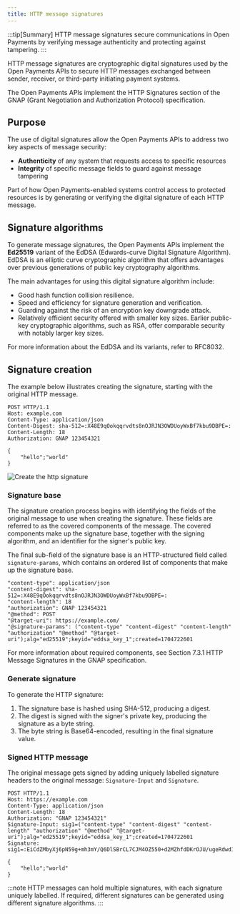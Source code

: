 ```yaml
---
title: HTTP message signatures
---
```



:::tip[Summary]
HTTP message signatures secure communications in Open Payments by verifying message authenticity and protecting against tampering.
:::

HTTP message signatures are cryptographic digital signatures used by the Open Payments APIs to secure HTTP messages exchanged between sender, receiver, or third-party initiating payment systems.

The Open Payments APIs implement the <LinkOut href='https://datatracker.ietf.org/doc/html/rfc9635#name-http-message-signatures'> HTTP Signatures </LinkOut> section of the GNAP (Grant Negotiation and Authorization Protocol) specification.

## Purpose

The use of digital signatures allow the Open Payments APIs to address two key aspects of message security:

- **Authenticity** of any system that requests access to specific resources
- **Integrity** of specific message fields to guard against message tampering

Part of how Open Payments-enabled systems control access to protected resources is by generating or verifying the digital signature of each HTTP message.

## Signature algorithms

To generate message signatures, the Open Payments APIs implement the **Ed25519** variant of the EdDSA (Edwards-curve Digital Signature Algorithm).
EdDSA is an elliptic curve cryptographic algorithm that offers advantages over previous generations of public key cryptography algorithms.

The main advantages for using this digital signature algorithm include:

- Good hash function collision resilience.
- Speed and efficiency for signature generation and verification.
- Guarding against the risk of an encryption key downgrade attack.
- Relatively efficient security offered with smaller key sizes. Earlier public-key cryptographic algorithms, such as RSA, offer comparable security with notably larger key sizes.

For more information about the EdDSA and its variants, refer to <LinkOut href='https://datatracker.ietf.org/doc/html/rfc8032'>RFC8032</LinkOut>.

## Signature creation

The example below illustrates creating the signature, starting with the original HTTP message.

<CodeBlock title="Example: message before signature">

```http
POST HTTP/1.1
Host: example.com
Content-Type: application/json
Content-Digest: sha-512=:X48E9qOokqqrvdts8nOJRJN3OWDUoyWxBf7kbu9DBPE=:
Content-Length: 18
Authorization: GNAP 123454321

{
    "hello";"world"
}
```

</CodeBlock>

![Create the http signature](/img/4-sig-creation.png)

### Signature base

The signature creation process begins with identifying the fields of the original message to use when creating the signature. These fields are referred to as the covered components of the message. The covered components make up the signature base, together with the signing algorithm, and an identifier for the signer's public key.

The final sub-field of the signature base is an HTTP-structured field called `signature-params`, which contains an ordered list of components that make up the signature base.

<CodeBlock title="Example: signature base">

```http wrap
"content-type": application/json
"content-digest": sha-512=:X48E9qOokqqrvdts8nOJRJN3OWDUoyWxBf7kbu9DBPE=:
"content-length": 18
"authorization": GNAP 123454321
"@method": POST
"@target-uri": https://example.com/
"@signature-params": ("content-type" "content-digest" "content-length" "authorization" "@method" "@target-uri");alg="ed25519";keyid="eddsa_key_1";created=1704722601

```

</CodeBlock>

For more information about required components, see <LinkOut href="https://datatracker.ietf.org/doc/html/rfc9635#name-http-message-signatures">Section 7.3.1 HTTP Message Signatures</LinkOut> in the GNAP specification.

### Generate signature

To generate the HTTP signature:

1. The signature base is hashed using SHA-512, producing a digest.
2. The digest is signed with the signer's private key, producing the signature as a byte string.
3. The byte string is Base64-encoded, resulting in the final signature value.

### Signed HTTP message

The original message gets signed by adding uniquely labelled signature headers to the original message: `Signature-Input` and `Signature`.

<CodeBlock title="Example: signed message">

```http wrap
POST HTTP/1.1
Host: https://example.com
Content-Type: application/json
Content-Length: 18
Authorization: "GNAP 123454321"
Signature-Input: sig1=("content-type" "content-digest" "content-length" "authorization" "@method" "@target-uri");alg="ed25519";keyid="eddsa_key_1";created=1704722601
Signature: sig1=:EiCdZMbyXj6pN59g+mh3mY/Q6DlSBrCL7CJM4OZ550+d2MZhfdDKrOJU/ugeRdwd1KYyd1wA/VA7J2fi9YehCA==:

{
    "hello";"world"
}
```

</CodeBlock>

:::note
HTTP messages can hold multiple signatures, with each signature uniquely labelled. If required, different signatures can be generated using different signature algorithms.
:::
